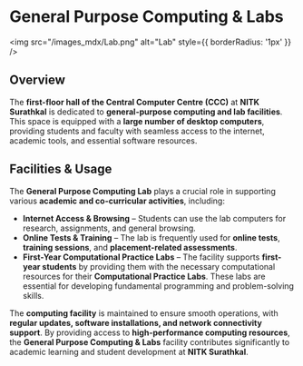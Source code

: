 
# General Purpose Computing & Labs

<img
  src="/images_mdx/Lab.png"
  alt="Lab"
  style={{ borderRadius: '1px' }}
/>

## **Overview**
The **first-floor hall of the Central Computer Centre (CCC)** at **NITK Surathkal** is dedicated to **general-purpose computing and lab facilities**. This space is equipped with a **large number of desktop computers**, providing students and faculty with seamless access to the internet, academic tools, and essential software resources.

## **Facilities & Usage**
The **General Purpose Computing Lab** plays a crucial role in supporting various **academic and co-curricular activities**, including:
- **Internet Access & Browsing** – Students can use the lab computers for research, assignments, and general browsing.
- **Online Tests & Training** – The lab is frequently used for **online tests**, **training sessions**, and **placement-related assessments**.
- **First-Year Computational Practice Labs** – The facility supports **first-year students** by providing them with the necessary computational resources for their **Computational Practice Labs**. These labs are essential for developing fundamental programming and problem-solving skills.

The **computing facility** is maintained to ensure smooth operations, with **regular updates, software installations, and network connectivity support**. By providing access to **high-performance computing resources**, the **General Purpose Computing & Labs** facility contributes significantly to academic learning and student development at **NITK Surathkal**.
